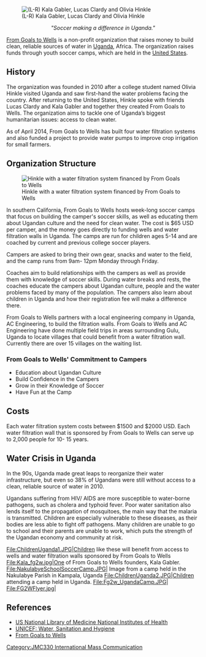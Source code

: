 <!-- Comments that appear only in the edit view are formatted like this. -->
<!-- These comments are offered as an aid as you get started. Remove as you wish. -->
<!-- next line is the code for inserting an image; delete if you don't have an image yet -->
[[File:Founders_f2gw.jpg|thumb|right| (L-R) Kala Gabler, Lucas Clardy and Olivia Hinkle]]

<center>''"Soccer making a difference in Uganda." ''</center>

[http://www.fg2w.org/ From Goals to Wells] is a non-profit organization that raises money to build clean, reliable sources of water in [http://en.wikipedia.org/wiki/Uganda/ Uganda], Africa. The organization raises funds through youth soccer camps, which are held in the [http://en.wikipedia.org/wiki/United_states/ United States].

== History ==

The organization was founded in 2010 after a college student named Olivia Hinkle visited Uganda and saw first-hand the water problems facing the country. After returning to the United States, Hinkle spoke with friends Lucas Clardy and Kala Gabler and together they created From Goals to Wells. The organization aims to tackle one of Uganda’s biggest humanitarian issues: access to clean water. 

As of April 2014, From Goals to Wells has built four water filtration systems and also funded a project to provide water pumps to improve crop irrigation for small farmers.

== Organization Structure ==

[[File:OHWell.jpg|thumb|right|Hinkle with a water filtration system financed by From Goals to Wells]]

In southern California, From Goals to Wells hosts week-long soccer camps that focus on building the camper's soccer skills, as well as educating them about Ugandan culture and the need for clean water. The cost is $65 USD per camper, and the money goes directly to funding wells and water filtration walls in Uganda. The camps are run for children ages 5-14 and are coached by current and previous college soccer players.

Campers are asked to bring their own gear, snacks and water to the field, and the camp runs from 9am- 12pm Monday through Friday. 

Coaches aim to build relationships with the campers as well as provide them with knowledge of soccer skills. During water breaks and rests, the coaches educate the campers about Ugandan culture, people and the water problems faced by many of the population. The campers also learn about children in Uganda and how their registration fee will make a difference there.

From Goals to Wells partners with a local engineering company in Uganda, AC Engineering, to build the filtration walls. From Goals to Wells and AC Engineering have done multiple field trips in areas surrounding Gulu, Uganda to locate villages that could benefit from a water filtration wall. Currently there are over 15 villages on the waiting list.

=== From Goals to Wells' Commitment to Campers ===
*Education about Ugandan Culture
*Build Confidence in the Campers
*Grow in their Knowledge of Soccer
*Have Fun at the Camp

== Costs ==

Each water filtration system costs between $1500 and $2000 USD. Each water filtration wall that is sponsored by From Goals to Wells can serve up to 2,000 people for 10- 15 years.

== Water Crisis in Uganda==

In the 90s, Uganda made great leaps to reorganize their water infrastructure, but even so 38% of Ugandans were still without access to a clean, reliable source of water in 2010. 

Ugandans suffering from HIV/ AIDS are more susceptible to water-borne pathogens, such as cholera and typhoid fever. Poor water sanitation also lends itself to the propagation of mosquitoes, the main way that the malaria is transmitted. Children are especially vulnerable to these diseases, as their bodies are less able to fight off pathogens. Many children are unable to go to school and their parents are unable to work, which puts the strength of the Ugandan economy and community at risk.

<gallery caption="Gallery">
File:ChildrenUganda1.JPG|Children like these will benefit from access to wells and water filtration walls sponsored by From Goals to Wells
File:Kala_fg2w.jpg|One of From Goals to Wells founders, Kala Gabler.
File:NakulabyeSchoolSoccerCamp.JPG| Image from a camp held in the Nakulabye Parish in Kampala, Uganda
File:ChildrenUganda2.JPG|Children attending a camp held in Uganda. 
File:Fg2w_UgandaCamp.JPG| 
File:FG2WFlyer.jpg|
</gallery>

== References ==
*[http://www.ncbi.nlm.nih.gov/pubmed/22357703/ US National Library of Medicine National Institutes of Health]
*[http://www.unicef.org/wash/index_wes_related.html/ UNICEF: Water, Sanitation and Hygiene]
*[http://www.fg2w.org/ From Goals to Wells]
<references/>

[[Category:JMC330 International Mass Communication]]